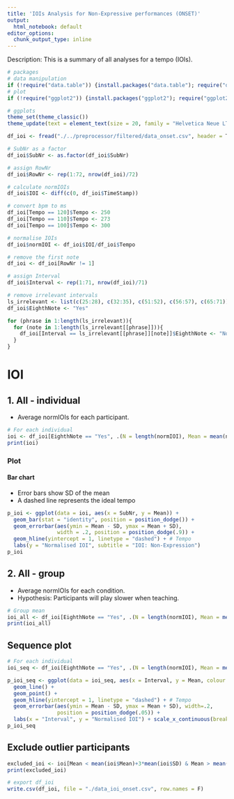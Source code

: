 ```yaml
---
title: 'IOIs Analysis for Non-Expressive performances (ONSET)'
output:
  html_notebook: default
editor_options: 
  chunk_output_type: inline
---
```


Description: This is a summary of all analyses for a tempo (IOIs).

```r
# packages
# data manipulation
if (!require("data.table")) {install.packages("data.table"); require("data.table")}
# plot
if (!require("ggplot2")) {install.packages("ggplot2"); require("ggplot2")}

# ggplots
theme_set(theme_classic())
theme_update(text = element_text(size = 20, family = "Helvetica Neue LT Std 57 Condensed"), legend.position = "bottom")
```

```r
df_ioi <- fread("./../preprocessor/filtered/data_onset.csv", header = T, sep = ",", dec = ".") # read a filtered csv

# SubNr as a factor
df_ioi$SubNr <- as.factor(df_ioi$SubNr)

# assign RowNr
df_ioi$RowNr <- rep(1:72, nrow(df_ioi)/72)
```

```r
# calculate normIOIs
df_ioi$IOI <- diff(c(0, df_ioi$TimeStamp))

# convert bpm to ms
df_ioi[Tempo == 120]$Tempo <- 250
df_ioi[Tempo == 110]$Tempo <- 273
df_ioi[Tempo == 100]$Tempo <- 300

# normalise IOIs
df_ioi$normIOI <- df_ioi$IOI/df_ioi$Tempo

# remove the first note
df_ioi <- df_ioi[RowNr != 1]

# assign Interval
df_ioi$Interval <- rep(1:71, nrow(df_ioi)/71)

# remove irrelevant intervals
ls_irrelevant <- list(c(25:28), c(32:35), c(51:52), c(56:57), c(65:71))
df_ioi$EighthNote <- "Yes"

for (phrase in 1:length(ls_irrelevant)){
  for (note in 1:length(ls_irrelevant[[phrase]])){
    df_ioi[Interval == ls_irrelevant[[phrase]][note]]$EighthNote <- "No"
  }
}
```

# IOI
## 1. All - individual
- Average normIOIs for each participant.

```r
# For each individual
ioi <- df_ioi[EighthNote == "Yes", .(N = length(normIOI), Mean = mean(normIOI), SD = sd(normIOI)), by = .(SubNr)]
print(ioi)
```

### Plot
#### Bar chart
- Error bars show SD of the mean
- A dashed line represents the ideal tempo

```r
p_ioi <- ggplot(data = ioi, aes(x = SubNr, y = Mean)) +
  geom_bar(stat = "identity", position = position_dodge()) +
  geom_errorbar(aes(ymin = Mean - SD, ymax = Mean + SD),
                width = .2, position = position_dodge(.9)) +
  geom_hline(yintercept = 1, linetype = "dashed") + # Tempo
  labs(y = "Normalised IOI", subtitle = "IOI: Non-Expression")
p_ioi
```

## 2. All - group
- Average normIOIs for each condition.
- Hypothesis: Participants will play slower when teaching.

```r
# Group mean
ioi_all <- df_ioi[EighthNote == "Yes", .(N = length(normIOI), Mean = mean(normIOI), SD = sd(normIOI))]
print(ioi_all)
```

## Sequence plot
```r
# For each individual
ioi_seq <- df_ioi[EighthNote == "Yes", .(N = length(normIOI), Mean = mean(normIOI), SD = sd(normIOI)), .(SubNr, Interval)]

p_ioi_seq <- ggplot(data = ioi_seq, aes(x = Interval, y = Mean, colour = SubNr)) +
  geom_line() +
  geom_point() +
  geom_hline(yintercept = 1, linetype = "dashed") + # Tempo
  geom_errorbar(aes(ymin = Mean - SD, ymax = Mean + SD), width=.2,
                position = position_dodge(.05)) + 
  labs(x = "Interval", y = "Normalised IOI") + scale_x_continuous(breaks=seq(1,66,1))
p_ioi_seq
```

## Exclude outlier participants
```r
excluded_ioi <- ioi[Mean < mean(ioi$Mean)+3*mean(ioi$SD) & Mean > mean(ioi$Mean)-3*mean(ioi$SD)]
print(excluded_ioi)
```

```r
# export df_ioi
write.csv(df_ioi, file = "./data_ioi_onset.csv", row.names = F)
```
